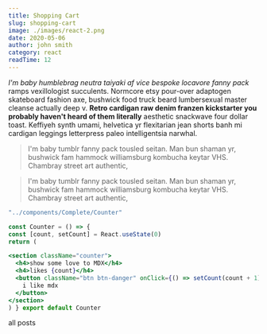```yaml
---
title: Shopping Cart
slug: shopping-cart
image: ./images/react-2.png
date: 2020-05-06
author: john smith
category: react
readTime: 12
---
```



_I'm baby humblebrag neutra taiyaki af vice bespoke locavore fanny pack_ ramps vexillologist succulents. Normcore etsy pour-over adaptogen skateboard fashion axe, bushwick food truck beard lumbersexual master cleanse actually deep v. **Retro cardigan raw denim franzen kickstarter you probably haven't heard of them literally** aesthetic snackwave four dollar toast. Keffiyeh synth umami, helvetica yr flexitarian jean shorts banh mi cardigan leggings letterpress paleo intelligentsia narwhal.

<blockquote>
  I'm baby tumblr fanny pack tousled seitan. Man bun shaman yr, bushwick fam
  hammock williamsburg kombucha keytar VHS. Chambray street art authentic,
</blockquote>

<blockquote display="info">
  I'm baby tumblr fanny pack tousled seitan. Man bun shaman yr, bushwick fam
  hammock williamsburg kombucha keytar VHS. Chambray street art authentic,
</blockquote>

```jsx import React from "react" import Counter from
"../components/Complete/Counter"

const Counter = () => {
const [count, setCount] = React.useState(0)
return (

<section className="counter">
  <h4>show some love to MDX</h4>
  <h4>likes {count}</h4>
  <button className="btn btn-danger" onClick={() => setCount(count + 1)}>
    i like mdx
  </button>
</section>
) } export default Counter

```

<Counter />
<Link to="/posts" className="btn center-btn">
  all posts
</Link>
